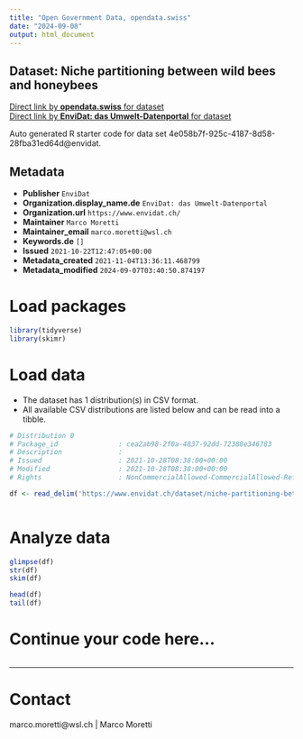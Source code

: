 ```yaml
---
title: "Open Government Data, opendata.swiss"
date: "2024-09-08"
output: html_document
---
```


## Dataset: Niche partitioning between wild bees and honeybees



[Direct link by **opendata.swiss** for dataset](https://opendata.swiss/de/dataset/niche-partitioning-between-wild-bees-and-honeybees)<br>
[Direct link by **EnviDat: das Umwelt-Datenportal** for dataset](https://www.envidat.ch/#/metadata/niche-partitioning-between-wild-bees-and-honeybees)

Auto generated R starter code for data set 4e058b7f-925c-4187-8d58-28fba31ed64d@envidat.

## Metadata

- **Publisher** `EnviDat`
- **Organization.display_name.de** `EnviDat: das Umwelt-Datenportal`
- **Organization.url** `https://www.envidat.ch/`
- **Maintainer** `Marco Moretti`
- **Maintainer_email** `marco.moretti@wsl.ch`
- **Keywords.de** `[]`
- **Issued** `2021-10-22T12:47:05+00:00`
- **Metadata_created** `2021-11-04T13:36:11.468799`
- **Metadata_modified** `2024-09-07T03:40:50.874197`


# Load packages

```r

library(tidyverse)
library(skimr)

```

# Load data

-   The dataset has 1 distribution(s) in CSV format.
-   All available CSV distributions are listed below and can be read into a tibble.

```r

# Distribution 0
# Package_id               : cea2ab98-2f0a-4837-92dd-72388e346783
# Description              : 
# Issued                   : 2021-10-28T08:38:00+00:00
# Modified                 : 2021-10-28T08:38:00+00:00
# Rights                   : NonCommercialAllowed-CommercialAllowed-ReferenceNotRequired

df <- read_delim('https://www.envidat.ch/dataset/niche-partitioning-between-wild-bees-and-honeybees/resource/63ee6a25-0fef-4f42-95de-e835d7fb0c94')



```

# Analyze data

```r

glimpse(df)
str(df)
skim(df)

head(df)
tail(df)

```

# Continue your code here...

```r

```

------------------------------------------------------------------------

# Contact

marco.moretti@wsl.ch | Marco Moretti
